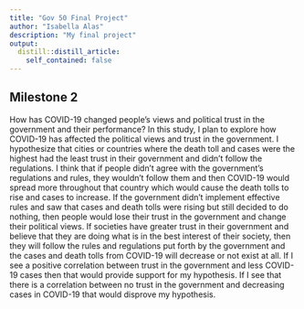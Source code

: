 ```yaml
---
title: "Gov 50 Final Project"
author: "Isabella Alas"
description: "My final project"
output:
  distill::distill_article:
    self_contained: false
---
```




## Milestone 2

How has COVID-19 changed people’s views and political trust in the government and their performance? In this study, I plan to explore how COVID-19 has affected the political views and trust in the government. I hypothesize that cities or countries where the death toll and cases were the highest had the least trust in their government and didn’t follow the regulations. I think that if people didn’t agree with the government’s regulations and rules, they wouldn’t follow them and then COVID-19 would spread more throughout that country which would cause the death tolls to rise and cases to increase. If the government didn’t implement effective rules and saw that cases and death tolls were rising but still decided to do nothing, then people would lose their trust in the government and change their political views. If societies have greater trust in their government and believe that they are doing what is in the best interest of their society, then they will follow the rules and regulations put forth by the government and the cases and death tolls from COVID-19 will decrease or not exist at all. If I see a positive correlation between trust in the government and less COVID-19 cases then that would provide support for my hypothesis. If I see that there is a correlation between no trust in the government and decreasing cases in COVID-19 that would disprove my hypothesis. 